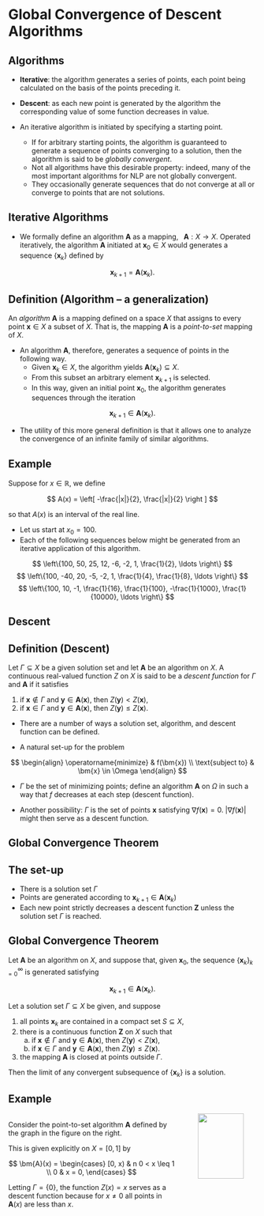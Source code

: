 # Global Convergence of Descent Algorithms

## Algorithms

* __Iterative__: the algorithm generates a series of points, each point being
calculated on the basis of the points preceding it.
* __Descent__: as each new point is generated by the algorithm the corresponding
value of some function decreases in value.

* An iterative algorithm is initiated by specifying a starting point.
  - If for arbitrary starting points, the algorithm is guaranteed to generate a
    sequence of points converging to a solution, then the algorithm is said to
    be _globally convergent_.
  - Not all algorithms have this desirable property: indeed, many of the most
    important algorithms for NLP are not globally convergent.
  - They occasionally generate sequences that do not converge at all or converge
    to points that are not solutions.


## Iterative Algorithms {.smaller}

::: {.r-stack}

::: {.fragment .fade-out}
* We formally define an algorithm $\bm{A}$ as a mapping, $\;\; \bm{A}: X
\rightarrow X$. Operated iteratively, the algorithm $\bm{A}$ initiated at
$\bm{x}_0 \in X$ would generates a sequence $\{\bm{x}_k\}$ defined by

$$ \bm{x}_{k+1} = \bm{A}(\bm{x}_k). $$

::: {.callout-tip icon=false}
## Definition (Algorithm &ndash; a generalization)
An _algorithm_ $\bm{A}$ is a mapping defined on a space $X$ that assigns to
every point $\bm{x} \in X$ a subset of $X$. That is, the mapping $\bm{A}$ is a
_point-to-set_ mapping of $X$.
:::

* An algorithm $\bm{A}$, therefore, generates a sequence of points in the
following way.
  - Given $\bm{x}_k \in X$, the algorithm yields $\bm{A}(\bm{x}_k) \subseteq X$.
  - From this subset an arbitrary element $\bm{x}_{k+1}$ is selected.
  - In this way, given an initial point $\bm{x}_0$, the algorithm generates
    sequences through the iteration


$$ \bm{x}_{k+1} \in \bm{A}(\bm{x}_k). $$

* The utility of this more general definition is that it allows one to analyze
the convergence of an infinite family of similar algorithms.
:::

::: {.fragment}
::: {.callout-warning icon=false}
## Example
Suppose for $x \in \mathbb{R}$, we define 

$$ A(x) = \left[ -\frac{|x|}{2}, \frac{|x|}{2} \right ] $$

so that $A(x)$ is an interval of the real line.

* Let us start at $x_0 = 100$.
* Each of the following sequences below might be generated from an iterative
application of this algorithm.

 $$ \left\{100, 50, 25, 12, -6, -2, 1, \frac{1}{2}, \ldots \right\} $$
 $$ \left\{100, -40, 20, -5, -2, 1, \frac{1}{4}, \frac{1}{8}, \ldots \right\} $$
 $$ \left\{100, 10, -1, \frac{1}{16}, \frac{1}{100}, -\frac{1}{1000}, \frac{1}{10000}, \ldots \right\} $$
:::

:::

:::


## Descent {.smaller}

::: {.callout-tip icon=false}
## Definition (Descent)
Let $\Gamma \subseteq X$ be a given solution set and let $\bm{A}$ be an
algorithm on $X$. A continuous real-valued function $Z$ on $X$ is said to be a
_descent function_ for $\Gamma$ and $\bm{A}$ if it satisfies

1. if $\bm{x} \notin \Gamma$ and $\bm{y} \in \bm{A}(\bm{x})$, then $Z(\bm{y}) <
Z(\bm{x})$,
2. if $\bm{x} \in \Gamma$ and $\bm{y} \in \bm{A}(\bm{x})$, then $Z(\bm{y}) \leq
Z(\bm{x})$.
:::

* There are a number of ways a solution set, algorithm, and descent function can
be defined. 

* A natural set-up for the problem 

$$
\begin{align}
\operatorname{minimize} & f(\bm{x}) \\
\text{subject to} & \bm{x} \in \Omega
\end{align}
$$

* $\Gamma$ be the set of minimizing points; define an algorithm $\bm{A}$ on
$\Omega$ in such a way that $f$ decreases at each step (descent function).

* Another possibility: $\Gamma$ is the set of points $\bm{x}$ satisfying $\nabla
f(\bm{x}) = 0$. $|\nabla f(\bm{x})|$ might then serve as a descent function.


## Global Convergence Theorem {.smaller}

::: {.r-stack}

::: {.fragment .fade-out}
::: {.callout-important icon=false}
## The set-up

* There is a solution set $\Gamma$
* Points are generated according to $\bm{x}_{k+1} \in \bm{A}(\bm{x}_k)$
* Each new point strictly decreases a descent function $\bm{Z}$ unless the
solution set $\Gamma$ is reached.
:::


::: {.callout-tip icon=false}
## Global Convergence Theorem
Let $\bm{A}$ be an algorithm on $X$, and suppose that, given $\bm{x}_0$, the
sequence $\left\{\bm{x}_k\right\}_{k=0}^\infty$ is generated satisfying 

$$ \bm{x}_{k+1} \in \bm{A}(\bm{x}_k). $$

Let a solution set $\Gamma \subseteq X$ be given, and suppose

1. all points $\bm{x}_k$ are contained in a compact set $S \subseteq X$,
2. there is a continuous function $\bm{Z}$ on $X$ such that
    a. if $\bm{x} \notin \Gamma$ and $\bm{y} \in \bm{A}(\bm{x})$, then $Z(\bm{y}) < Z(\bm{x})$,
    b. if $\bm{x} \in \Gamma$ and $\bm{y} \in \bm{A}(\bm{x})$, then $Z(\bm{y}) \leq Z(\bm{x})$.
3. the mapping $\bm{A}$ is closed at points outside $\Gamma$.

Then the limit of any convergent subsequence of $\{\bm{x}_k\}$ is a solution.
:::
:::

::: {.fragment}

::: {.callout-warning icon=false}
## Example

:::: {.columns}

::: {.column width="70%"}
Consider the point-to-set algorithm $\bm{A}$ defined by the graph in the figure
on the right.

This is given explicitly on $X = [0, 1]$ by 

$$ 
\bm{A}(x) = 
\begin{cases}
  [0, x)  & n 0 < x \leq 1 \\
  0 & x = 0,
\end{cases}
$$

Letting $\Gamma = \{0\}$, the function $Z(x) = x$ serves as a descent function
because for $x \neq 0$ all points in $\bm{A}(x)$ are less than $x$.
:::


::: {.column width="30%"}
<center>
<img src="./contents/assets/examplegraph.png" width="80%" /img>
</center>
:::

::::

:::

:::

:::
